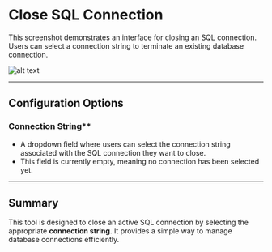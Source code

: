 # Close SQL Connection

This screenshot demonstrates an interface for closing an SQL connection. Users can select a connection string to terminate an existing database connection.

![alt text](../../../assets/database/close-sql-connection.png)

---

## Configuration Options

### Connection String**
- A dropdown field where users can select the connection string associated with the SQL connection they want to close.
- This field is currently empty, meaning no connection has been selected yet.
---

## **Summary**
This tool is designed to close an active SQL connection by selecting the appropriate **connection string**. It provides a simple way to manage database connections efficiently.